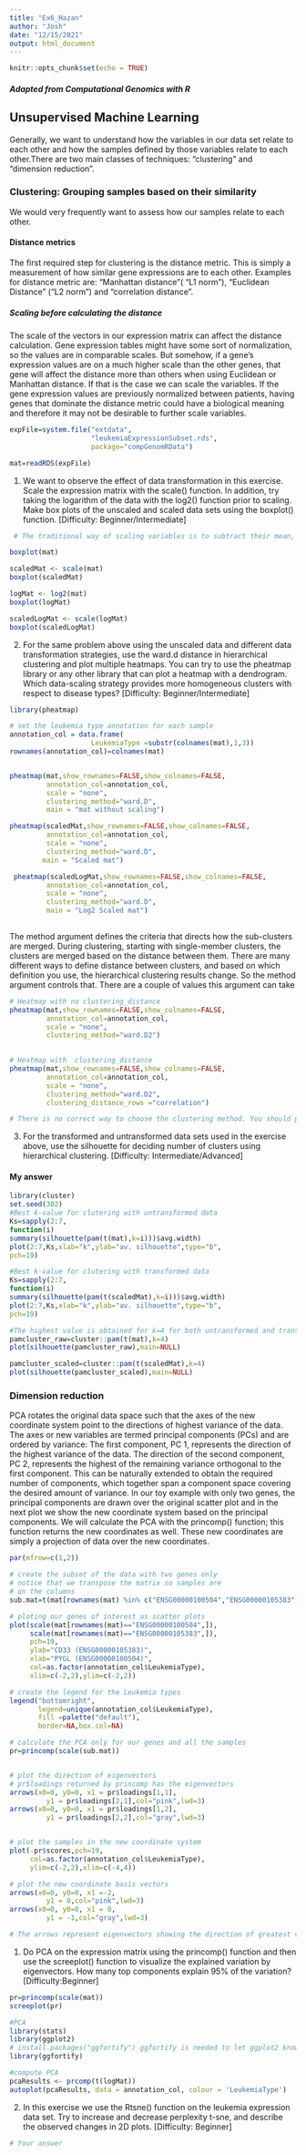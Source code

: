 ```yaml
---
title: "Ex6_Hazan"
author: "Josh"
date: "12/15/2021"
output: html_document
---
```


```r
knitr::opts_chunk$set(echo = TRUE)
```
##### Adapted from Computational Genomics with R

## Unsupervised Machine Learning

Generally, we want to understand how the variables in our data set relate to each other and how the samples defined by those variables relate to each other.There are two main classes of techniques: “clustering” and “dimension reduction”.

### Clustering: Grouping samples based on their similarity

We would very frequently want to assess how our samples relate to each other. 

#### Distance metrics
The first required step for clustering is the distance metric. This is simply a measurement of how similar gene expressions are to each other.
Examples for distance metric are: “Manhattan distance”( “L1 norm”), “Euclidean Distance” (“L2 norm”) and “correlation distance”. 

##### Scaling before calculating the distance
The scale of the vectors in our expression matrix can affect the distance calculation. Gene expression tables might have some sort of normalization, so the values are in comparable scales. But somehow, if a gene’s expression values are on a much higher scale than the other genes, that gene will affect the distance more than others when using Euclidean or Manhattan distance. If that is the case we can scale the variables. If the gene expression values are previously normalized between patients, having genes that dominate the distance metric could have a biological meaning and therefore it may not be desirable to further scale variables.


```r
expFile=system.file("extdata",
                    "leukemiaExpressionSubset.rds",
                    package="compGenomRData")

mat=readRDS(expFile)
```

1. We want to observe the effect of data transformation in this exercise. Scale the expression matrix with the scale() function. In addition, try taking the logarithm of the data with the log2() function prior to scaling. Make box plots of the unscaled and scaled data sets using the boxplot() function. [Difficulty: Beginner/Intermediate]

```r
 # The traditional way of scaling variables is to subtract their mean, and divide by their standard deviation, this operation is also called “standardization”. If this is done on all genes, each gene will have the same effect on distance measures. In R, the standardization is done via the scale() function. Here we scale the gene expression values.

boxplot(mat)

scaledMat <- scale(mat)
boxplot(scaledMat)

logMat <- log2(mat)
boxplot(logMat)

scaledLogMat <- scale(logMat)
boxplot(scaledLogMat)
```


2. For the same problem above using the unscaled data and different data transformation strategies, use the ward.d distance in hierarchical clustering and plot multiple heatmaps. You can try to use the pheatmap library or any other library that can plot a heatmap with a dendrogram. Which data-scaling strategy provides more homogeneous clusters with respect to disease types? [Difficulty: Beginner/Intermediate]

```r
library(pheatmap)

# set the leukemia type annotation for each sample
annotation_col = data.frame(
                    LeukemiaType =substr(colnames(mat),1,3))
rownames(annotation_col)=colnames(mat)


pheatmap(mat,show_rownames=FALSE,show_colnames=FALSE,
         annotation_col=annotation_col,
         scale = "none",
         clustering_method="ward.D",
         main = "mat without scaling")

pheatmap(scaledMat,show_rownames=FALSE,show_colnames=FALSE,
         annotation_col=annotation_col,
         scale = "none",
         clustering_method="ward.D",
        main = "Scaled mat")

 pheatmap(scaledLogMat,show_rownames=FALSE,show_colnames=FALSE,
         annotation_col=annotation_col,
         scale = "none",
         clustering_method="ward.D",
         main = "Log2 Scaled mat")
 
```

The method argument defines the criteria that directs how the sub-clusters are merged. During clustering, starting with single-member clusters, the clusters are merged based on the distance between them. There are many different ways to define distance between clusters, and based on which definition you use, the hierarchical clustering results change. So the method argument controls that. There are a couple of values this argument can take

```r
# Heatmap with no clustering_distance
pheatmap(mat,show_rownames=FALSE,show_colnames=FALSE,
         annotation_col=annotation_col,
         scale = "none",
         clustering_method="ward.D2")
      

# Heatmap with  clustering_distance
pheatmap(mat,show_rownames=FALSE,show_colnames=FALSE,
         annotation_col=annotation_col,
         scale = "none",
         clustering_method="ward.D2",
         clustering_distance_rows ="correlation")

# There is no correct way to choose the clustering method. You should play with it and see what the best result you get.
```

3. For the transformed and untransformed data sets used in the exercise
above, use the silhouette for deciding number of clusters using hierarchical
clustering. [Difficulty: Intermediate/Advanced]

#### My answer

```r
library(cluster)
set.seed(302)
#Best k-value for clutering with untransformed data
Ks=sapply(2:7,
function(i)
summary(silhouette(pam(t(mat),k=i)))$avg.width)
plot(2:7,Ks,xlab="k",ylab="av. silhouette",type="b",
pch=19)

#Best k-value for clutering with transformed data
Ks=sapply(2:7,
function(i)
summary(silhouette(pam(t(scaledMat),k=i)))$avg.width)
plot(2:7,Ks,xlab="k",ylab="av. silhouette",type="b",
pch=19)

#The highest value is obtained for k=4 for both untransformed and transformed
pamcluster_raw=cluster::pam(t(mat),k=4)
plot(silhouette(pamcluster_raw),main=NULL)

pamcluster_scaled=cluster::pam(t(scaledMat),k=4)
plot(silhouette(pamcluster_scaled),main=NULL)
```

### Dimension reduction

PCA rotates the original data space such that the axes of the new coordinate system point to the directions of highest variance of the data. The axes or new variables are termed principal components (PCs) and are ordered by variance: The first component, PC 1, represents the direction of the highest variance of the data. The direction of the second component, PC 2, represents the highest of the remaining variance orthogonal to the first component. This can be naturally extended to obtain the required number of components, which together span a component space covering the desired amount of variance. In our toy example with only two genes, the principal components are drawn over the original scatter plot and in the next plot we show the new coordinate system based on the principal components. We will calculate the PCA with the princomp() function; this function returns the new coordinates as well. These new coordinates are simply a projection of data over the new coordinates. 

```r
par(mfrow=c(1,2))

# create the subset of the data with two genes only
# notice that we transpose the matrix so samples are 
# on the columns
sub.mat=t(mat[rownames(mat) %in% c("ENSG00000100504","ENSG00000105383"),])

# ploting our genes of interest as scatter plots
plot(scale(mat[rownames(mat)=="ENSG00000100504",]),
     scale(mat[rownames(mat)=="ENSG00000105383",]),
     pch=19,
     ylab="CD33 (ENSG00000105383)",
     xlab="PYGL (ENSG00000100504)",
     col=as.factor(annotation_col$LeukemiaType),
     xlim=c(-2,2),ylim=c(-2,2))

# create the legend for the Leukemia types
legend("bottomright",
       legend=unique(annotation_col$LeukemiaType),
       fill =palette("default"),
       border=NA,box.col=NA)

# calculate the PCA only for our genes and all the samples
pr=princomp(scale(sub.mat))


# plot the direction of eigenvectors
# pr$loadings returned by princomp has the eigenvectors
arrows(x0=0, y0=0, x1 = pr$loadings[1,1], 
         y1 = pr$loadings[2,1],col="pink",lwd=3)
arrows(x0=0, y0=0, x1 = pr$loadings[1,2], 
         y1 = pr$loadings[2,2],col="gray",lwd=3)


# plot the samples in the new coordinate system
plot(-pr$scores,pch=19,
     col=as.factor(annotation_col$LeukemiaType),
     ylim=c(-2,2),xlim=c(-4,4))

# plot the new coordinate basis vectors
arrows(x0=0, y0=0, x1 =-2, 
         y1 = 0,col="pink",lwd=3)
arrows(x0=0, y0=0, x1 = 0, 
         y1 = -1,col="gray",lwd=3)

# The arrows represent eigenvectors showing the direction of greatest variation.
```

1. Do PCA on the expression matrix using the princomp() function and then use the screeplot() function to visualize the explained variation by eigenvectors. How many top components explain 95% of the variation? [Difficulty:Beginner]

```r
pr=princomp(scale(mat))
screeplot(pr)
```

```r
#PCA
library(stats)
library(ggplot2) 
# install.packages("ggfortify") ggfortify is needed to let ggplot2 know about PCA data structure.
library(ggfortify)

#compute PCA
pcaResults <- prcomp(t(logMat))
autoplot(pcaResults, data = annotation_col, colour = 'LeukemiaType')
```

2. In this exercise we use the Rtsne() function on the leukemia expression
data set. Try to increase and decrease perplexity t-sne, and describe the
observed changes in 2D plots. [Difficulty: Beginner]

```r
# Your answer
```













